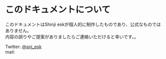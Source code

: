 
# このドキュメントについて

このドキュメントはShinji eskが個人的に制作したものであり、公式なものではありません。<br />
内容の誤りやご提案がありましたらご連絡いただけると幸いです。。

Twitter: [@snj_esk](https://twitter.com/snj_esk)<br />
mail: <CopyToClipboard text="hello@shinjiesaki.com" /> 
